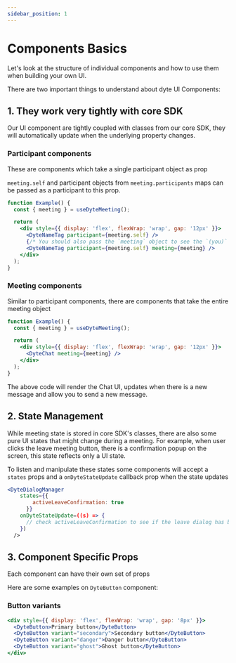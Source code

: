 ```yaml
---
sidebar_position: 1
---
```


# Components Basics

Let's look at the structure of individual components and how to use them when
building your own UI.

There are two important things to understand about dyte UI Components:

## 1. They work very tightly with core SDK

Our UI component are tightly coupled with classes from our core SDK, they will
automatically update when the underlying property changes.

### Participant components

These are components which take a single participant object as prop

`meeting.self` and participant objects from `meeting.participants` maps can be
passed as a participant to this prop.

```jsx live
function Example() {
  const { meeting } = useDyteMeeting();

  return (
    <div style={{ display: 'flex', flexWrap: 'wrap', gap: '12px' }}>
      <DyteNameTag participant={meeting.self} />
      {/* You should also pass the `meeting` object to see the `(you)` text */}
      <DyteNameTag participant={meeting.self} meeting={meeting} />
    </div>
  );
}
```

### Meeting components

Similar to participant components, there are components that take the entire
meeting object

```jsx live
function Example() {
  const { meeting } = useDyteMeeting();

  return (
    <div style={{ display: 'flex', flexWrap: 'wrap', gap: '12px' }}>
      <DyteChat meeting={meeting} />
    </div>
  );
}
```

The above code will render the Chat UI, updates when there is a new message and
allow you to send a new message.

## 2. State Management

While meeting state is stored in core SDK's classes, there are also some pure UI
states that might change during a meeting. For example, when user clicks the
leave meeting button, there is a confirmation popup on the screen, this state
reflects only a UI state.

To listen and manipulate these states some components will accept a `states`
props and a `onDyteStateUpdate` callback prop when the state updates

```jsx
<DyteDialogManager
    states={{
        activeLeaveConfirmation: true
      }}
    onDyteStateUpdate=((s) => {
      // check activeLeaveConfirmation to see if the leave dialog has been closed
    })
  />

```

## 3. Component Specific Props

Each component can have their own set of props

Here are some examples on `DyteButton` component:

### Button variants

```jsx live
<div style={{ display: 'flex', flexWrap: 'wrap', gap: '8px' }}>
  <DyteButton>Primary button</DyteButton>
  <DyteButton variant="secondary">Secondary button</DyteButton>
  <DyteButton variant="danger">Danger button</DyteButton>
  <DyteButton variant="ghost">Ghost button</DyteButton>
</div>
```

<head>
  <title>React UI Kit Components Basics</title>
</head>
